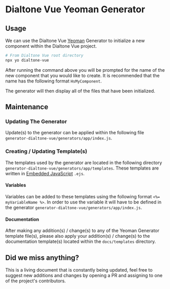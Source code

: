 
<Meta title="Docs/Component Driven Development/Yeoman Generator" />

# Dialtone Vue Yeoman Generator

## Usage

We can use the Dialtone Vue [Yeoman](https://yeoman.io/) Generator to initialize a new component within the Dialtone Vue
project.

```bash
# From Dialtone Vue root directory
npx yo dialtone-vue
```

After running the command above you will be prompted for the name of the new component that you would like to create. It
is recommended that the name has the following format `HsMyComponent`.

The generator will then display all of the files that have been initialized.

## Maintenance

### Updating The Generator

Update(s) to the generator can be applied within the following file `generator-dialtone-vue/generators/app/index.js`.

### Creating / Updating Template(s)

The templates used by the generator are located in the following directory `generator-dialtone-vue/generators/app/templates`.
These templates are written in [Embedded JavaScript](https://ejs.co/) `.ejs`.

#### Variables

Variables can be added to these templates using the following format `<%= myVariableName %>`. In order to use the
variable it will have to be defined in the generator `generator-dialtone-vue/generators/app/index.js`.

#### Documentation

After making any addition(s) / change(s) to any of the Yeoman Generator template file(s), please also apply your
addition(s) / change(s) to the documentation template(s) located within the `docs/templates` directory.

## Did we miss anything?

This is a living document that is constantly being updated, feel free to suggest new additions and changes by opening
a PR and assigning to one of the project's contributors.
